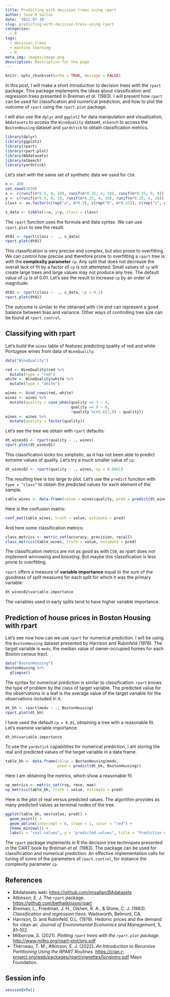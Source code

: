 ```yaml
---
title: Predicting with decision trees using rpart
author: Jose M Sallan
date: '2022-07-18'
slug: predicting-with-decision-tress-using-rpart
categories:
  - R
tags:
  - decision trees
  - machine learning
  - R
meta_img: images/image.png
description: Description for the page
---
```




```r
knitr::opts_chunk$set(echo = TRUE, message = FALSE)
```

In this post, I will make a short introduction to decision trees with the `rpart` package. This package implements the ideas about classification and regression trees presented in Breiman *et al*. (1983). I will present how `rpart` can be used for classification and numerical prediction, and how to plot the outcome of `rpart` using the `rpart.plot` package.

I will also use the `dplyr` and `ggplot2` for data manipulation and visualization, `BAdatasets` to access the `WineQuality` dataset, `mlbench` to access the `BostonHousing` dataset and `yardstick` to obtain classification metrics.


```r
library(dplyr)
library(ggplot2)
library(rpart)
library(rpart.plot)
library(BAdatasets)
library(mlbench)
library(yardstick)
```

Let's start with the same set of synthetic data we used for `C50`:

```r
n <- 400
set.seed(2020)
x <- c(runif(n*0.5, 0, 10), runif(n*0.25, 4, 10), runif(n*0.25, 0, 6))
y <- c(runif(n*0.5, 0, 5), runif(n*0.25, 4, 10), runif(n*0.25, 4, 10))
class <- as.factor(c(rep("a", n*0.5), c(rep("b", n*0.25)), c(rep("c", n*0.25))))

s_data <- tibble(x=x, y=y, class = class)
```

The `rpart` function uses the formula and data syntax. We can use `rpart.plot` to see the result:

```r
dt01 <- rpart(class ~  ., s_data)
rpart.plot(dt01)
```

This classification is very precise and complex, but also prone to overfitting. We can control how precise and therefore prone to overfitting a `rpart` tree is with the **complexity parameter** `cp`.  Any split that does not decrease the overall lack of fit by a factor of `cp` is not attempted. Small values of `cp` will create large trees and large values may not produce any tree. The default value of `cp` is of 0.01. Let's see the result to increase `cp` by an order of magnitude:

```r
dt02 <- rpart(class ~  ., s_data, cp = 0.1)
rpart.plot(dt02)
```

The outcome is similar to the obtained with `C50` and can represent a good balance between bias and variance. Other ways of controlling tree size can be found at `rpart.control`.

## Classifying with rpart

Let's build the `wines` table of features predicting quality of red and white Portugese wines from data of `WineQuality`:

```r
data("WineQuality")

red <- WineQuality$red %>%
  mutate(type = "red")
white <- WineQuality$white %>%
  mutate(type = "white")

wines <- bind_rows(red, white)
wines <- wines %>%
  mutate(quality = case_when(quality == 3 ~ 4,
                             quality == 9 ~ 8,
                             !quality %in% c(3,9) ~ quality))
wines <- wines %>%
  mutate(quality = factor(quality))
```

Let's see the tree we obtain with `rpart` defaults:

```r
dt_wines01 <- rpart(quality ~ ., wines)
rpart.plot(dt_wines01)
```

This classification looks too simplistic, as it has not been able to predict extreme values of quality. Let's try a much smaller value of `cp`:

```r
dt_wines02 <- rpart(quality ~ ., wines, cp = 0.0001)
```

The resulting tree is too large to plot. Let's use the `predict` function with `type = "class"` to obtain the predicted values for each element of the sample.

```r
table_wines <- data.frame(value = wines$quality, pred = predict(dt_wines02, wines, type = "class"))
```

Here is the confusion matrix:

```r
conf_mat(table_wines, truth = value, estimate = pred)
```

And here some classification metrics:

```r
class_metrics <- metric_set(accuracy, precision, recall)
class_metrics(table_wines, truth = value, estimate = pred)
```

The classification metrics are not as good as with `C50`, as rpart does not implement winnowing and boosting. But maybe this classification is less prone to overfitting.

`rpart` offers a measure of **variable importance** equal to the sum of the goodness of split measures for each split for which it was the primary variable:

```r
dt_wines02$variable.importance
```

The variables used in early splits tend to have higher variable importance.

## Prediction of house prices in Boston Housing with rpart

Let's see now how can we use `rpart` for numerical prediction. I will be using the `BostonHousing` dataset presented by Harrison and Rubinfeld (1978). The target variable is `medv`, the median value of owner-occupied homes for each Boston census tract.
 
```r
data("BostonHousing")
BostonHousing %>%
  glimpse()
```

The syntax for numerical prediction is similar to classification: `rpart` knows the type of problem by the class of target variable. The predicted value for the observations in a leaf is the average value of the target variable for the observations included in it.

```r
dt_bh <- rpart(medv ~ ., BostonHousing)
rpart.plot(dt_bh)
```

I have used the default `cp = 0.01`, obtaining a tree with a reasonable fit. Let's examine variable importance:

```r
dt_bh$variable.importance
```

To use the `yardstick` capabilities for numerical prediction, I am storing the real and predicted values of the target variable in a data frame.

```r
table_bh <- data.frame(value = BostonHousing$medv, 
                       pred = predict(dt_bh, BostonHousing))
```

Here I am obtaining the metrics, which show a reasonable fit.

```r
np_metrics <- metric_set(rsq, rmse, mae)
np_metrics(table_bh, truth = value, estimate = pred)
```

Here is the plot of real versus predicted values. The algorithm provides as many predicted values as terminal nodes of the tree.

```r
ggplot(table_bh, aes(value, pred)) +
  geom_point() +
  geom_abline(intercept = 0, slope = 1, color = "red") +
  theme_minimal() +
  labs(x = "real values", y = "predicted values", title = "Prediction of Boston Housing with rpart")
```

The `rpart` package implements in R the decision tree techniques presented in the CART book by Breiman *et al.* (1983). The package can be used for classification and numerical prediction. An effective implementation calls for tuning of some of the parameters of `rpart.control`, for instance the complexity parameter `cp`.

## References

* BAdatasets web: <https://github.com/jmsallan/BAdatasets>
* Atkinson, E. J. The `rpart` package. <https://github.com/bethatkinson/rpart>
* Breiman, L., Friedman, J. H., Olshen, R. A., & Stone, C. J. (1983). *Classification and regression trees.* Wadsworth, Belmont, CA.
* Harrison, D. and Rubinfeld, D.L. (1978). Hedonic prices and the demand for clean air. *Journal of Environmental Economics and Management*, 5, 81–102.
* Milborrow, S. (2021). *Plotting `rpart` trees with the `rpart.plot` package.* <http://www.milbo.org/rpart-plot/prp.pdf>
* Therneau, T. M.; Atkinson, E. J. (2022). *An Introduction to Recursive Partitioning Using the RPART Routines.* <https://cran.r-project.org/web/packages/rpart/vignettes/longintro.pdf> Mayo Foundation.

## Session info

```r
sessionInfo()
```
